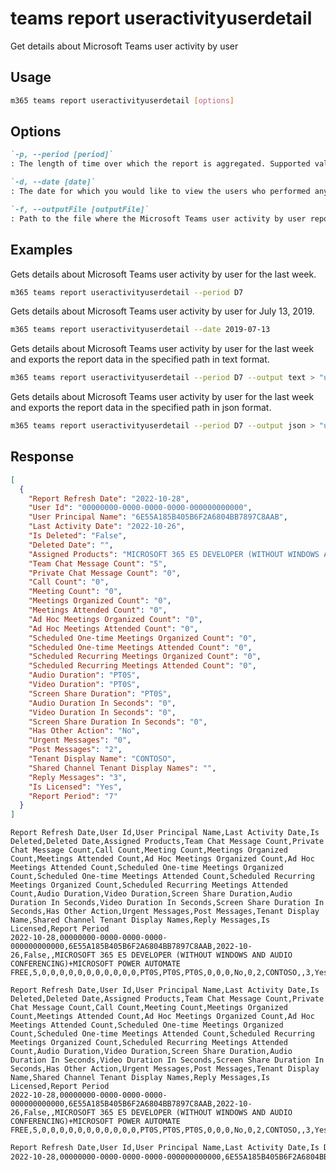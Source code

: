 
# teams report useractivityuserdetail

Get details about Microsoft Teams user activity by user

## Usage

```sh
m365 teams report useractivityuserdetail [options]
```

## Options

```md defintion-list
`-p, --period [period]`
: The length of time over which the report is aggregated. Supported values `D7,D30,D90,D180`. Specify the `period` or `date`, but not both.

`-d, --date [date]`
: The date for which you would like to view the users who performed any activity. Supported date format is `YYYY-MM-DD`. Specify the `date` or `period`, but not both.

`-f, --outputFile [outputFile]`
: Path to the file where the Microsoft Teams user activity by user report should be stored in.
```

<Global />

## Examples

Gets details about Microsoft Teams user activity by user for the last week.

```sh
m365 teams report useractivityuserdetail --period D7
```

Gets details about Microsoft Teams user activity by user for July 13, 2019.

```sh
m365 teams report useractivityuserdetail --date 2019-07-13
```

Gets details about Microsoft Teams user activity by user for the last week and exports the report data in the specified path in text format.

```sh
m365 teams report useractivityuserdetail --period D7 --output text > "useractivityuserdetail.txt"
```

Gets details about Microsoft Teams user activity by user for the last week and exports the report data in the specified path in json format.

```sh
m365 teams report useractivityuserdetail --period D7 --output json > "useractivityuserdetail.json"
```

## Response

<Tabs>
  <TabItem value="JSON">

  ``` json
  [
    {
      "Report Refresh Date": "2022-10-28",
      "User Id": "00000000-0000-0000-0000-000000000000",
      "User Principal Name": "6E55A185B405B6F2A6804BB7897C8AAB",
      "Last Activity Date": "2022-10-26",
      "Is Deleted": "False",
      "Deleted Date": "",
      "Assigned Products": "MICROSOFT 365 E5 DEVELOPER (WITHOUT WINDOWS AND AUDIO CONFERENCING)+MICROSOFT POWER AUTOMATE FREE",
      "Team Chat Message Count": "5",
      "Private Chat Message Count": "0",
      "Call Count": "0",
      "Meeting Count": "0",
      "Meetings Organized Count": "0",
      "Meetings Attended Count": "0",
      "Ad Hoc Meetings Organized Count": "0",
      "Ad Hoc Meetings Attended Count": "0",
      "Scheduled One-time Meetings Organized Count": "0",
      "Scheduled One-time Meetings Attended Count": "0",
      "Scheduled Recurring Meetings Organized Count": "0",
      "Scheduled Recurring Meetings Attended Count": "0",
      "Audio Duration": "PT0S",
      "Video Duration": "PT0S",
      "Screen Share Duration": "PT0S",
      "Audio Duration In Seconds": "0",
      "Video Duration In Seconds": "0",
      "Screen Share Duration In Seconds": "0",
      "Has Other Action": "No",
      "Urgent Messages": "0",
      "Post Messages": "2",
      "Tenant Display Name": "CONTOSO",
      "Shared Channel Tenant Display Names": "",
      "Reply Messages": "3",
      "Is Licensed": "Yes",
      "Report Period": "7"
    }
  ]
  ```

  </TabItem>
  <TabItem value="Text">

  ``` text
  Report Refresh Date,User Id,User Principal Name,Last Activity Date,Is Deleted,Deleted Date,Assigned Products,Team Chat Message Count,Private Chat Message Count,Call Count,Meeting Count,Meetings Organized Count,Meetings Attended Count,Ad Hoc Meetings Organized Count,Ad Hoc Meetings Attended Count,Scheduled One-time Meetings Organized Count,Scheduled One-time Meetings Attended Count,Scheduled Recurring Meetings Organized Count,Scheduled Recurring Meetings Attended Count,Audio Duration,Video Duration,Screen Share Duration,Audio Duration In Seconds,Video Duration In Seconds,Screen Share Duration In Seconds,Has Other Action,Urgent Messages,Post Messages,Tenant Display Name,Shared Channel Tenant Display Names,Reply Messages,Is Licensed,Report Period
  2022-10-28,00000000-0000-0000-0000-000000000000,6E55A185B405B6F2A6804BB7897C8AAB,2022-10-26,False,,MICROSOFT 365 E5 DEVELOPER (WITHOUT WINDOWS AND AUDIO CONFERENCING)+MICROSOFT POWER AUTOMATE FREE,5,0,0,0,0,0,0,0,0,0,0,0,PT0S,PT0S,PT0S,0,0,0,No,0,2,CONTOSO,,3,Yes,7
  ```

  </TabItem>
  <TabItem value="CSV">

  ``` text
  Report Refresh Date,User Id,User Principal Name,Last Activity Date,Is Deleted,Deleted Date,Assigned Products,Team Chat Message Count,Private Chat Message Count,Call Count,Meeting Count,Meetings Organized Count,Meetings Attended Count,Ad Hoc Meetings Organized Count,Ad Hoc Meetings Attended Count,Scheduled One-time Meetings Organized Count,Scheduled One-time Meetings Attended Count,Scheduled Recurring Meetings Organized Count,Scheduled Recurring Meetings Attended Count,Audio Duration,Video Duration,Screen Share Duration,Audio Duration In Seconds,Video Duration In Seconds,Screen Share Duration In Seconds,Has Other Action,Urgent Messages,Post Messages,Tenant Display Name,Shared Channel Tenant Display Names,Reply Messages,Is Licensed,Report Period
  2022-10-28,00000000-0000-0000-0000-000000000000,6E55A185B405B6F2A6804BB7897C8AAB,2022-10-26,False,,MICROSOFT 365 E5 DEVELOPER (WITHOUT WINDOWS AND AUDIO CONFERENCING)+MICROSOFT POWER AUTOMATE FREE,5,0,0,0,0,0,0,0,0,0,0,0,PT0S,PT0S,PT0S,0,0,0,No,0,2,CONTOSO,,3,Yes,7
  ```

  </TabItem>
  <TabItem value="Markdown">

  ```md
  Report Refresh Date,User Id,User Principal Name,Last Activity Date,Is Deleted,Deleted Date,Assigned Products,Team Chat Message Count,Private Chat Message Count,Call Count,Meeting Count,Meetings Organized Count,Meetings Attended Count,Ad Hoc Meetings Organized Count,Ad Hoc Meetings Attended Count,Scheduled One-time Meetings Organized Count,Scheduled One-time Meetings Attended Count,Scheduled Recurring Meetings Organized Count,Scheduled Recurring Meetings Attended Count,Audio Duration,Video Duration,Screen Share Duration,Audio Duration In Seconds,Video Duration In Seconds,Screen Share Duration In Seconds,Has Other Action,Urgent Messages,Post Messages,Tenant Display Name,Shared Channel Tenant Display Names,Reply Messages,Is Licensed,Report Period
  2022-10-28,00000000-0000-0000-0000-000000000000,6E55A185B405B6F2A6804BB7897C8AAB,2022-10-26,False,,MICROSOFT 365 E5 DEVELOPER (WITHOUT WINDOWS AND AUDIO CONFERENCING)+MICROSOFT POWER AUTOMATE FREE,5,0,0,0,0,0,0,0,0,0,0,0,PT0S,PT0S,PT0S,0,0,0,No,0,2,CONTOSO,,3,Yes,7
  ```

  </TabItem>
</Tabs>

